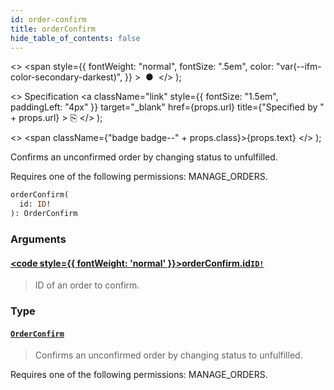 ```yaml
---
id: order-confirm
title: orderConfirm
hide_table_of_contents: false
---
```


  <>
    <span
      style={{
        fontWeight: "normal",
        fontSize: ".5em",
        color: "var(--ifm-color-secondary-darkest)",
      }}
    >
      &nbsp;●&nbsp;
    </span>
  </>
);

  <>
    Specification
    <a
      className="link"
      style={{ fontSize: "1.5em", paddingLeft: "4px" }}
      target="\_blank"
      href={props.url}
      title={"Specified by " + props.url}
    >
      ⎘
    </a>
  </>
);

  <>
    <span className={"badge badge--" + props.class}>{props.text}</span>
  </>
);

Confirms an unconfirmed order by changing status to unfulfilled.

Requires one of the following permissions: MANAGE_ORDERS.

```graphql
orderConfirm(
  id: ID!
): OrderConfirm
```

### Arguments

#### [<code style={{ fontWeight: 'normal' }}>orderConfirm.<b>id</b></code>](#)<Bullet />[`ID!`](../../../api-reference/miscellaneous/scalars/id) <Badge class="secondary" text="non-null"/> <Badge class="secondary" text="scalar"/> <Badge class="secondary" text="miscellaneous"/>

> ID of an order to confirm.

### Type

#### [`OrderConfirm`](../../../api-reference/orders/objects/order-confirm) <Badge class="secondary" text="object"/> <Badge class="secondary" text="orders"/>

> Confirms an unconfirmed order by changing status to unfulfilled.

Requires one of the following permissions: MANAGE_ORDERS.

>
